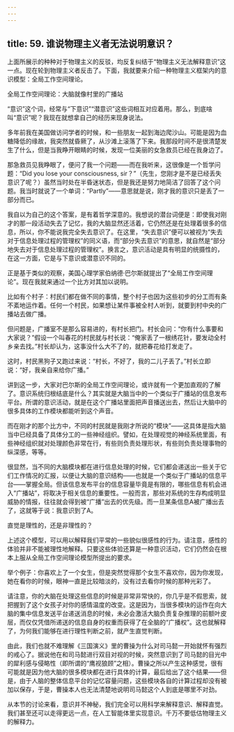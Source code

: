 ```yaml
---
---
---
```

title: 59. 谁说物理主义者无法说明意识？
---




上面所展示的种种对于物理主义的反驳，均反复纠结于“物理主义无法解释意识”这一点。现在轮到物理主义者反击了。下面，我就要来介绍一种物理主义框架内的意识模型：全局工作空间理论。





全局工作空间理论：大脑就像村里的广播站


“意识”这个词，经常与“下意识”“潜意识”这些词相互对应着用。那么，到底啥叫“意识”呢？我现在就想拿自己的经历来现身说法。

多年前我在美国做访问学者的时候，和一些朋友一起到海边爬沙山。可能是因为血糖降低的缘故，我突然就昏厥了，从沙滩上滚落了下来。我那段时间不是很清楚发生了什么，但是当我睁开眼睛的时候，发现一位美丽的女急救员已经在我身边了。

那急救员见我睁眼了，便问了我一个问题——而在我听来，这很像是一个哲学问题：“Did you lose your consciousness, sir？”（先生，您刚才是不是已经丢失意识了呢？）虽然当时处在半昏迷状态，但是我还是努力地简洁了回答了这个问题。我当时就说了一个单词：“Partly”——意思就是说，刚才我的意识只是丢了一部分而已。

我自以为自己的这个答案，是有着哲学深意的。我想说的潜台词便是：即使我对刚才的那一段活动失去了记忆，我的大脑显然还活着，它仍然还是在处理着很多的信息，所以，你不能说我完全失去意识了。在这里，“失去意识”便可以被视为“失去对于信息处理过程的管理权”的同义语，而“部分失去意识”的意思，就自然是“部分地失去对于信息处理过程的管理权”。换言之，意识活动是具有明显的统摄性的，在这一方面，它是与下意识或潜意识不同的。

正是基于类似的观察，美国心理学家伯纳德·巴尔斯就提出了“全局工作空间理论”。现在我就来通过一个比方对其加以说明。

比如有个村子：村民们都在做不同的事情，整个村子也因为这些初步的分工而有条不紊地运作着。任何一个村民，如果想让某件事被全村人听到，就要到村中央的广播站去做广播。

但问题是，广播室不是那么容易进的，有村长把门。村长会问：“你有什么事要和大家说？”假设一个叫春花的村民就与村长说：“俺家丢了一根绣花针，要发动全村乡亲去找。”村长却认为，这事没什么大不了的，就把春花给打发走了。

这时，村民黑狗子又跑过来说：“村长，不好了，我的二儿子丢了。”村长立即说：“好，我亲自来给你广播。”

讲到这一步，大家对巴尔斯的全局工作空间理论，或许就有一个更加直观的了解了。意识系统归根结底是什么？其实就是大脑当中的一个类似于广播站的信息发布平台。所谓的意识活动，就是在这个广播站里面把声音播送出去，然后让大脑中的很多具体的工作模块都能听到这个声音。

而在刚才的那个比方中，不同的村民就是我刚才所说的“模块”——这具体是指大脑当中已经具备了具体分工的一些神经组织。譬如，在处理视觉的神经系统里面，有些神经组织就对处理颜色非常在行，有些则负责处理形状，有些则负责处理事物的纵深感，等等。

很显然，当不同的大脑模块都在进行信息处理的时候，它们都会递送出一些关于它们工作情况的汇报，以便让大脑的意识结构——也就是一个类似于广播站的信息平台——掌握全局。但该信息发布平台的信息容量毕竟是有限的，哪些信息有机会进入“广播站”，将取决于相关信息的重要性。一般而言，那些对系统的生存构成明显威胁的情报，往往就会得到被“广播”出去的优先级。而一旦某条信息A被广播出去了，这就等于说：我意识到了A。





直觉是理性的，还是非理性的？


上述这个模型，可以用以解释我们平常的一些貌似很感性的行为。请注意，感性的体验并非不能被理性地解释。只要这些体验还算是一种意识活动，它们仍然会在根本上服从全局工作空间理论模型所提出的要求。

举个例子：你喜欢上了一个女生，但是突然觉得那个女生不喜欢你，因为你发现，她在看你的时候，眼神一直是比较暗淡的，没有过去看你时候的那种光彩了。

请注意，你的大脑在处理这些信息的时候是非常非常快的，你几乎是不假思索，就把握到了这个女孩子对你的感情温度的改变。这是因为，当很多模块的运作在向大脑的集中信息发送平台递送消息的时候，未必会激活大脑负责复杂推理的前额叶皮层，而仅仅凭借所递送的信息自身的权重而获得了在全脑的“广播权”。这也就解释了，为何我们能够在进行理性判断之前，就产生直觉判断。

由此，我们也就不难理解《三国演义》里的曹操为什么对司马懿一开始就怀有强烈的戒心了。据说他在和司马懿进行双目对视的时候，突然意识到了司马懿的目光中的犀利感与侵略性（即所谓的“鹰视狼顾”之相）。曹操之所以产生这种感觉，很有可能就是因为他大脑的很多模块都在进行具体的计算，最后给出了这个结果——但是，由于人脑的整体信息平台的记忆容量问题，这些模块各自的计算过程却没有被加以保存，于是，曹操本人也无法清楚地说明司马懿这个人到底是哪里不对劲。

从本节的讨论来看，意识并不神秘，我们完全可以用科学来解释意识、解释直觉。我们甚至还可以走得更远一点，在人工智能体里实现意识。千万不要低估物理主义的解释力。